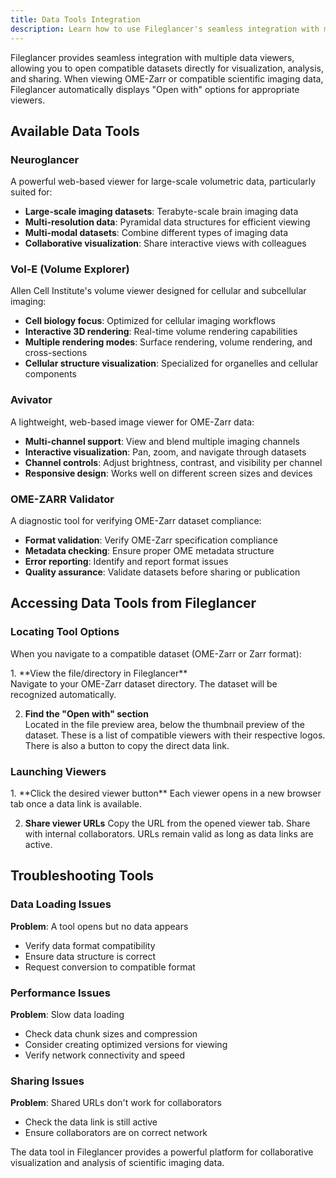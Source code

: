 ```yaml
---
title: Data Tools Integration
description: Learn how to use Fileglancer's seamless integration with multiple data tools including Neuroglancer, Vol-E, Avivator, and OME-ZARR Validator for visualizing and sharing scientific imaging data.
---
```



Fileglancer provides seamless integration with multiple data viewers, allowing you to open compatible datasets directly for visualization, analysis, and sharing. When viewing OME-Zarr or compatible scientific imaging data, Fileglancer automatically displays "Open with" options for appropriate viewers.

## Available Data Tools

### Neuroglancer

A powerful web-based viewer for large-scale volumetric data, particularly suited for:

- **Large-scale imaging datasets**: Terabyte-scale brain imaging data
- **Multi-resolution data**: Pyramidal data structures for efficient viewing
- **Multi-modal datasets**: Combine different types of imaging data
- **Collaborative visualization**: Share interactive views with colleagues

### Vol-E (Volume Explorer)

Allen Cell Institute's volume viewer designed for cellular and subcellular imaging:

- **Cell biology focus**: Optimized for cellular imaging workflows
- **Interactive 3D rendering**: Real-time volume rendering capabilities
- **Multiple rendering modes**: Surface rendering, volume rendering, and cross-sections
- **Cellular structure visualization**: Specialized for organelles and cellular components

### Avivator

A lightweight, web-based image viewer for OME-Zarr data:

- **Multi-channel support**: View and blend multiple imaging channels
- **Interactive visualization**: Pan, zoom, and navigate through datasets
- **Channel controls**: Adjust brightness, contrast, and visibility per channel
- **Responsive design**: Works well on different screen sizes and devices

### OME-ZARR Validator

A diagnostic tool for verifying OME-Zarr dataset compliance:

- **Format validation**: Verify OME-Zarr specification compliance
- **Metadata checking**: Ensure proper OME metadata structure
- **Error reporting**: Identify and report format issues
- **Quality assurance**: Validate datasets before sharing or publication

## Accessing Data Tools from Fileglancer

### Locating Tool Options

When you navigate to a compatible dataset (OME-Zarr or Zarr format):

<Steps>
1. **View the file/directory in Fileglancer**<br/>
Navigate to your OME-Zarr dataset directory. The dataset will be recognized automatically.

2. **Find the "Open with" section**<br/>
   Located in the file preview area, below the thumbnail preview of the dataset. These is a list of compatible viewers with their respective logos. There is also a button to copy the direct data link.
</Steps>

<StyledImage
lightSrc={lightDataTools}
darkSrc={darkDataTools}
alt="Screenshot of the Fileglancer interface, with arrows pointing to the Zarr viewer buttons under a Zarr thumbnail."
/>

### Launching Viewers

<Steps>
1. **Click the desired viewer button**
Each viewer opens in a new browser tab once a data link is available.

2. **Share viewer URLs**
Copy the URL from the opened viewer tab. Share with internal collaborators. URLs remain valid as long as data links are active.
</Steps>

## Troubleshooting Tools

### Data Loading Issues

**Problem**: A tool opens but no data appears

- Verify data format compatibility
- Ensure data structure is correct
- Request conversion to compatible format

### Performance Issues

**Problem**: Slow data loading

- Check data chunk sizes and compression
- Consider creating optimized versions for viewing
- Verify network connectivity and speed

### Sharing Issues

**Problem**: Shared URLs don't work for collaborators

- Check the data link is still active
- Ensure collaborators are on correct network

The data tool in Fileglancer provides a powerful platform for collaborative visualization and analysis of scientific imaging data.
